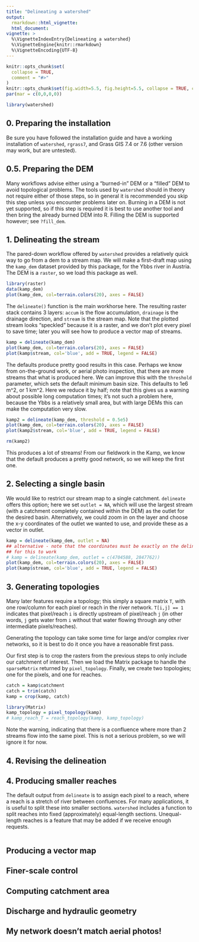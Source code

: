 ```yaml
---
title: "Delineating a watershed"
output: 
  rmarkdown::html_vignette:
  html_document:
vignette: >
  %\VignetteIndexEntry{Delineating a watershed}
  %\VignetteEngine{knitr::rmarkdown}
  %\VignetteEncoding{UTF-8}
---
```


```r
knitr::opts_chunk$set(
  collapse = TRUE,
  comment = "#>"
)
knitr::opts_chunk$set(fig.width=5.5, fig.height=5.5, collapse = TRUE, comment = "##", dev="png")
par(mar = c(0,0,0,0))
```

```r
library(watershed)
```


## 0. Preparing the installation

Be sure you have followed the installation guide and have a working installation of `watershed`, `rgrass7`, and Grass GIS 7.4 or 7.6 (other version may work, but are untested).

## 0.5. Preparing the DEM

Many workflows advise either using a "burned-in" DEM or a "filled" DEM to avoid topological problems. The tools used by `watershed` should in theory not require either of those steps, so in general it is recommended you skip this step unless you encounter problems later on. Burning in a DEM is not yet supported, so if this step is required it is best to use another tool and then bring the already burned DEM into R. Filling the DEM is supported however; see `?fill_dem`. 

## 1. Delineating the stream

The pared-down workflow offered by `watershed` provides a relatively quick way to go from a dem to a stream map. We will make a first-draft map using the `kamp_dem` dataset provided by this package, for the Ybbs river in Austria. The DEM is a `raster`, so we load this package as well.

```r
library(raster)
data(kamp_dem)
plot(kamp_dem, col=terrain.colors(20), axes = FALSE)
```

The `delineate()` function is the main workhorse here. The resulting raster stack contains 3 layers: `accum` is the flow accumulation, `drainage` is the drainage direction, and `stream` is the stream map. Note that the plotted stream looks "speckled" because it is a raster, and we don't plot every pixel to save time; later you will see how to produce a vector map of streams.

```r
kamp = delineate(kamp_dem)
plot(kamp_dem, col=terrain.colors(20), axes = FALSE)
plot(kamp$stream, col='blue', add = TRUE, legend = FALSE)
```

The defaults produce pretty good results in this case. Perhaps we know from on-the-ground work, or aerial photo inspection, that there are more streams that what is produced here. We can improve this with the `threshold` parameter, which sets the default minimum basin size. This defaults to 1e6 m^2, or 1 km^2. Here we reduce it by half; note that this gives us a warning about possible long computation times; it's not such a problem here, because the Ybbs is a relatively small area, but with large DEMs this can make the computation very slow.

```r
kamp2 = delineate(kamp_dem, threshold = 0.5e5)
plot(kamp_dem, col=terrain.colors(20), axes = FALSE)
plot(kamp2$stream, col='blue', add = TRUE, legend = FALSE)

rm(kamp2)
```

This produces a lot of streams! From our fieldwork in the Kamp, we know that the default produces a pretty good network, so we will keep the first one.

## 2. Selecting a single basin

We would like to restrict our stream map to a single catchment. `delineate` offers this option; here we set `outlet = NA`, which will use the largest stream (with a catchment completely contained within the DEM) as the outlet for the desired basin. Alternatively, we could zoom in on the layer and choose the x-y coordinates of the outlet we wanted to use, and provide these as a vector in outlet.


```r
kamp = delineate(kamp_dem, outlet = NA)
## alternative - note that the coordinates must be exactly on the delineated stream
## for this to work
# kamp = delineate(kamp_dem, outlet = c(4704588, 2847762))
plot(kamp_dem, col=terrain.colors(20), axes = FALSE)
plot(kamp$stream, col='blue', add = TRUE, legend = FALSE)
```

## 3. Generating topologies

Many later features require a topology; this simply a square matrix `T`, with one row/column for each pixel or reach in the river network. `T[i,j] == 1` indicates that pixel/reach `i` is directly upstream of pixel/reach `j` (in other words, `j` gets water from `i` without that water flowing through any other intermediate pixels/reaches).

Generating the topology can take some time for large and/or complex river networks, so it is best to do it once you have a reasonable first pass.

Our first step is to crop the rasters from the previous steps to only include our catchment of interest. Then we load the Matrix package to handle the `sparseMatrix` returned by `pixel_topology`. Finally, we create two topologies; one for the pixels, and one for reaches.

```r
catch = kamp$catchment
catch = trim(catch)
kamp = crop(kamp, catch)

library(Matrix)
kamp_topology = pixel_topology(kamp)
# kamp_reach_T = reach_topology(kamp, kamp_topology)

```

Note the warning, indicating that there is a confluence where more than 2 streams flow into the same pixel. This is not a serious problem, so we will ignore it for now.


## 4. Revising the delineation


## 4. Producing smaller reaches

The default output from `delineate` is to assign each pixel to a reach, where a reach is a stretch of river between confluences. For many applications, it is useful to split these into smaller sections. `watershed` includes a function to split reaches into fixed (approximately) equal-length sections. Unequal-length reaches is a feature that may be added if we receive enough requests.

```r


```



## Producing a vector map

## Finer-scale control

## Computing catchment area

## Discharge and hydraulic geometry

## My network doesn't match aerial photos!
